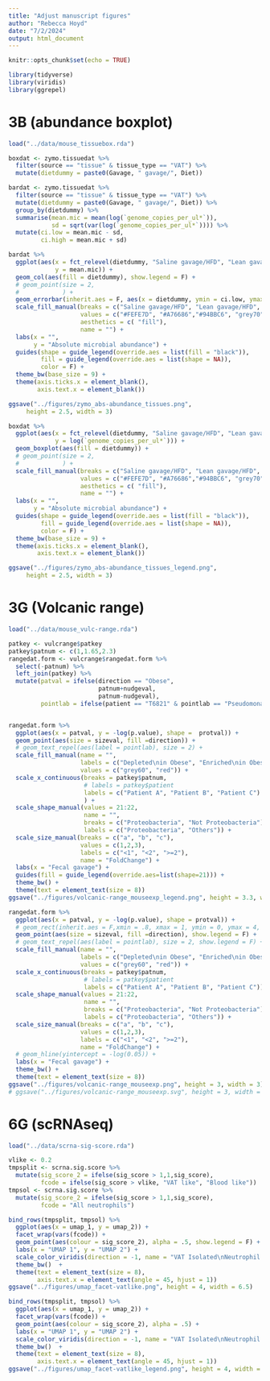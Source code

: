 ```yaml
---
title: "Adjust manuscript figures"
author: "Rebecca Hoyd"
date: "7/2/2024"
output: html_document
---
```


```r
knitr::opts_chunk$set(echo = TRUE)

library(tidyverse)
library(viridis)
library(ggrepel)
```

# 3B (abundance boxplot)

```r
load("../data/mouse_tissuebox.rda")

boxdat <- zymo.tissuedat %>%
  filter(source == "tissue" & tissue_type == "VAT") %>%
  mutate(dietdummy = paste0(Gavage, " gavage/", Diet)) 

bardat <- zymo.tissuedat %>%
  filter(source == "tissue" & tissue_type == "VAT") %>%
  mutate(dietdummy = paste0(Gavage, " gavage/", Diet)) %>%
  group_by(dietdummy) %>%
  summarise(mean.mic = mean(log(`genome_copies_per_ul*`)),
            sd = sqrt(var(log(`genome_copies_per_ul*`)))) %>%
  mutate(ci.low = mean.mic - sd,
         ci.high = mean.mic + sd)
```

```r
bardat %>%
  ggplot(aes(x = fct_relevel(dietdummy, "Saline gavage/HFD", "Lean gavage/HFD", "Obese gavage/HFD", "Obese gavage/Chow"), 
             y = mean.mic)) +
  geom_col(aes(fill = dietdummy), show.legend = F) +
  # geom_point(size = 2,
  #            ) +
  geom_errorbar(inherit.aes = F, aes(x = dietdummy, ymin = ci.low, ymax = ci.high), width = .5) +
  scale_fill_manual(breaks = c("Saline gavage/HFD", "Lean gavage/HFD", "Obese gavage/HFD", "Obese gavage/Chow"),
                    values = c("#FEFE7D", "#A76686","#94BBC6", "grey70"),
                    aesthetics = c( "fill"),
                    name = "") +
  labs(x = "",
       y = "Absolute microbial abundance") +
  guides(shape = guide_legend(override.aes = list(fill = "black")),
         fill = guide_legend(override.aes = list(shape = NA)),
         color = F) +
  theme_bw(base_size = 9) +
  theme(axis.ticks.x = element_blank(),
        axis.text.x = element_blank())

ggsave("../figures/zymo_abs-abundance_tissues.png",
     height = 2.5, width = 3)
```

```r
boxdat %>%
  ggplot(aes(x = fct_relevel(dietdummy, "Saline gavage/HFD", "Lean gavage/HFD", "Obese gavage/HFD", "Obese gavage/Chow"), 
             y = log(`genome_copies_per_ul*`))) +
  geom_boxplot(aes(fill = dietdummy)) +
  # geom_point(size = 2,
  #            ) +
  scale_fill_manual(breaks = c("Saline gavage/HFD", "Lean gavage/HFD", "Obese gavage/HFD", "Obese gavage/Chow"),
                    values = c("#FEFE7D", "#A76686","#94BBC6", "grey70"),
                    aesthetics = c( "fill"),
                    name = "") +
  labs(x = "",
       y = "Absolute microbial abundance") +
  guides(shape = guide_legend(override.aes = list(fill = "black")),
         fill = guide_legend(override.aes = list(shape = NA)),
         color = F) +
  theme_bw(base_size = 9) +
  theme(axis.ticks.x = element_blank(),
        axis.text.x = element_blank())

ggsave("../figures/zymo_abs-abundance_tissues_legend.png",
     height = 2.5, width = 3)
```

# 3G (Volcanic range)

```r
load("../data/mouse_vulc-range.rda")

patkey <- vulcrange$patkey
patkey$patnum <- c(1,1.65,2.3)
rangedat.form <- vulcrange$rangedat.form %>%
  select(-patnum) %>%
  left_join(patkey) %>%
  mutate(patval = ifelse(direction == "Obese",
                         patnum+nudgeval,
                         patnum-nudgeval),
         pointlab = ifelse(patient == "T6821" & pointlab == "Pseudomonas stutzeri", "Pseudomonas stutzeri", NA))


rangedat.form %>%
  ggplot(aes(x = patval, y = -log(p.value), shape =  protval)) +
  geom_point(aes(size = sizeval, fill =direction)) +
  # geom_text_repel(aes(label = pointlab), size = 2) +
  scale_fill_manual(name = "",
                    labels = c("Depleted\nin Obese", "Enriched\nin Obese"),
                    values = c("grey60", "red")) +
  scale_x_continuous(breaks = patkey$patnum, 
                     # labels = patkey$patient
                     labels = c("Patient A", "Patient B", "Patient C")
                     ) +
  scale_shape_manual(values = 21:22,
                     name = "",
                     breaks = c("Proteobacteria", "Not Proteobacteria"),
                     labels = c("Proteobacteria", "Others")) +
  scale_size_manual(breaks = c("a", "b", "c"), 
                    values = c(1,2,3), 
                    labels = c("<1", "<2", ">=2"),
                    name = "FoldChange") +
  labs(x = "Fecal gavage") +
  guides(fill = guide_legend(override.aes=list(shape=21))) +
  theme_bw() +
  theme(text = element_text(size = 8))
ggsave("../figures/volcanic-range_mouseexp_legend.png", height = 3.3, width = 3.5)

rangedat.form %>%
  ggplot(aes(x = patval, y = -log(p.value), shape = protval)) +
  # geom_rect(inherit.aes = F,xmin = .8, xmax = 1, ymin = 0, ymax = 4, fill = "grey80") +
  geom_point(aes(size = sizeval, fill =direction), show.legend = F) +
  # geom_text_repel(aes(label = pointlab), size = 2, show.legend = F) +
  scale_fill_manual(name = "",
                    labels = c("Depleted\nin Obese", "Enriched\nin Obese"),
                    values = c("grey60", "red")) +
  scale_x_continuous(breaks = patkey$patnum, 
                     # labels = patkey$patient
                     labels = c("Patient A", "Patient B", "Patient C")) +
  scale_shape_manual(values = 21:22,
                     name = "",
                     breaks = c("Proteobacteria", "Not Proteobacteria"),
                     labels = c("Proteobacteria", "Others")) +
  scale_size_manual(breaks = c("a", "b", "c"), 
                    values = c(1,2,3), 
                    labels = c("<1", "<2", ">=2"),
                    name = "FoldChange") +
  # geom_hline(yintercept = -log(0.05)) +
  labs(x = "Fecal gavage") +
  theme_bw() +
  theme(text = element_text(size = 8))
ggsave("../figures/volcanic-range_mouseexp.png", height = 3, width = 3)
# ggsave("../figures/volcanic-range_mouseexp.svg", height = 3, width = 3)
```

# 6G (scRNAseq)

```r
load("../data/scrna-sig-score.rda")

vlike <- 0.2
tmpsplit <- scrna.sig.score %>%
  mutate(sig_score_2 = ifelse(sig_score > 1,1,sig_score),
         fcode = ifelse(sig_score > vlike, "VAT like", "Blood like")) 
tmpsol <- scrna.sig.score %>%
  mutate(sig_score_2 = ifelse(sig_score > 1,1,sig_score),
         fcode = "All neutrophils") 

bind_rows(tmpsplit, tmpsol) %>%
  ggplot(aes(x = umap_1, y = umap_2)) + 
  facet_wrap(vars(fcode)) +
  geom_point(aes(colour = sig_score_2), alpha = .5, show.legend = F) +
  labs(x = "UMAP 1", y = "UMAP 2") +
  scale_color_viridis(direction = -1, name = "VAT Isolated\nNeutrophil Score") +
  theme_bw()  +
  theme(text = element_text(size = 8),
        axis.text.x = element_text(angle = 45, hjust = 1))
ggsave("../figures/umap_facet-vatlike.png", height = 4, width = 6.5)

bind_rows(tmpsplit, tmpsol) %>%
  ggplot(aes(x = umap_1, y = umap_2)) + 
  facet_wrap(vars(fcode)) +
  geom_point(aes(colour = sig_score_2), alpha = .5) +
  labs(x = "UMAP 1", y = "UMAP 2") +
  scale_color_viridis(direction = -1, name = "VAT Isolated\nNeutrophil Score") +
  theme_bw()  +
  theme(text = element_text(size = 8),
        axis.text.x = element_text(angle = 45, hjust = 1))
ggsave("../figures/umap_facet-vatlike_legend.png", height = 4, width = 6.5)
```


